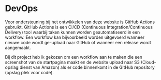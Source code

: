 
# DevOps

Voor ondersteuning bij het ontwikkelen van deze website is GitHub Actions gebruikt.
GitHub Actions is een CI/CD (Continuous Integration/Continuous Delivery) tool waarbij
taken kunnen worden geautomatiseerd in een workflow. Een workflow kan bijvoorbeeld worden
uitgevoerd wanneer nieuwe code wordt ge-upload naar GitHub of wanneer een release wordt
aangemaakt.

Bij dit project heb ik gekozen om een workflow aan te maken die een screenshot van de startpagina
maakt en de website upload naar S3 (Cloud-opslag dienst van Amazon) als er code binnenkomt in de
GitHub repository (opslag plek voor code).